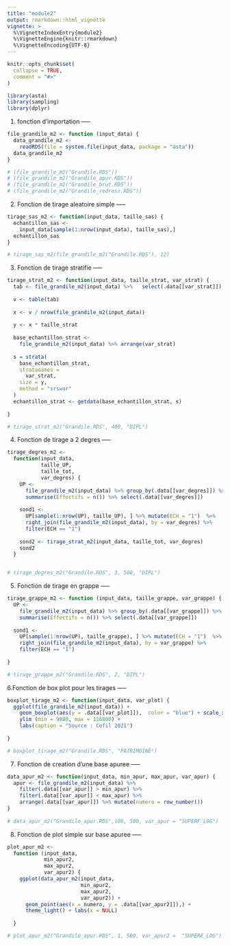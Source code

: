 ```yaml
---
title: "module2"
output: rmarkdown::html_vignette
vignette: >
  %\VignetteIndexEntry{module2}
  %\VignetteEngine{knitr::rmarkdown}
  %\VignetteEncoding{UTF-8}
---
```


```r
knitr::opts_chunk$set(
  collapse = TRUE,
  comment = "#>"
)
```


```r
library(asta)
library(sampling)
library(dplyr)
```


1. fonction d'importation -----
```r
file_grandile_m2 <- function (input_data) {
  data_grandile_m2 <-
    readRDS(file = system.file(input_data, package = "asta"))
  data_grandile_m2
}

# (file_grandile_m2("Grandile.RDS"))
# (file_grandile_m2("Grandile_apur.RDS"))
# (file_grandile_m2("Grandile_brut.RDS"))
# (file_grandile_m2("Grandile_redress.RDS"))
```

2. Fonction de tirage aleatoire simple -----
```r

tirage_sas_m2 <- function(input_data, taille_sas) {
  echantillon_sas <-
    input_data[sample(1:nrow(input_data), taille_sas),]
  echantillon_sas
}

# tirage_sas_m2(file_grandile_m2("Grandile.RDS"), 12)
```

3. Fonction de tirage stratifie -----
```r
tirage_strat_m2 <- function(input_data, taille_strat, var_strat) {
  tab <- file_grandile_m2(input_data) %>%   select(.data[[var_strat]])
  
  v <- table(tab)
  
  x <- v / nrow(file_grandile_m2(input_data))
  
  y <- x * taille_strat
  
  base_echantillon_strat <-
    file_grandile_m2(input_data) %>% arrange(var_strat)
  
  s = strata(
    base_echantillon_strat,
    stratanames =
      var_strat,
    size = y,
    method = "srswor"
  )
  echantillon_strat <- getdata(base_echantillon_strat, s)
  
}

# tirage_strat_m2("Grandile.RDS", 400, "DIPL")

```


4. Fonction de tirage a 2 degres -----
```r
tirage_degres_m2 <-
  function(input_data,
           taille_UP,
           taille_tot,
           var_degres) {
    UP <-
      file_grandile_m2(input_data) %>% group_by(.data[[var_degres]]) %>%
      summarise(Effectifs = n()) %>% select(.data[[var_degres]])
    
    sond1 <-
      UP[sample(1:nrow(UP), taille_UP), ] %>% mutate(ECH = "1")  %>%
      right_join(file_grandile_m2(input_data), by = var_degres) %>%
      filter(ECH == "1")
    
    sond2 <- tirage_strat_m2(input_data, taille_tot, var_degres)
    sond2
  }


# tirage_degres_m2("Grandile.RDS", 3, 500, "DIPL")

```

5. Fonction de tirage en grappe -----
```r
tirage_grappe_m2 <- function (input_data, taille_grappe, var_grappe) {
  UP <-
    file_grandile_m2(input_data) %>% group_by(.data[[var_grappe]]) %>%
    summarise(Effectifs = n()) %>% select(.data[[var_grappe]])
  
  sond1 <-
    UP[sample(1:nrow(UP), taille_grappe), ] %>% mutate(ECH = "1")  %>%
    right_join(file_grandile_m2(input_data), by = var_grappe) %>%
    filter(ECH == "1")
  
}

# tirage_grappe_m2("Grandile.RDS", 2, "DIPL")
```


6.Fonction de box plot pour les tirages -----
```r
boxplot_tirage_m2 <- function(input_data, var_plot) {
  ggplot(file_grandile_m2(input_data)) +
    geom_boxplot(aes(y = .data[[var_plot]]),  color = "blue") + scale_x_discrete() + 
    ylim (min = 9800, max = 116800) +
    labs(caption = "Source : Cefil 2021")
  
}

# boxplot_tirage_m2("Grandile.RDS", "PATRIMOINE")
```

7. Fonction de creation d'une base apuree -----
```r
data_apur_m2 <- function(input_data, min_apur, max_apur, var_apur) {
  apur <- file_grandile_m2(input_data) %>%
    filter(.data[[var_apur]] > min_apur) %>%
    filter(.data[[var_apur]] < max_apur) %>%
    arrange(.data[[var_apur]]) %>% mutate(numero = row_number())
}
  
# data_apur_m2("Grandile_apur.RDS",100, 500, var_apur = "SUPERF_LOG")
```

8. Fonction de plot simple sur base apuree -----
```r
plot_apur_m2 <-
  function (input_data,
            min_apur2,
            max_apur2,
            var_apur2) {
    ggplot(data_apur_m2(input_data,
                        min_apur2,
                        max_apur2,
                        var_apur2)) +
      geom_point(aes(x = numero, y = .data[[var_apur2]]),) +
      theme_light() + labs(x = NULL)
    
  }

# plot_apur_m2("Grandile_apur.RDS", 1, 500, var_apur2 =  "SUPERF_LOG")
```

